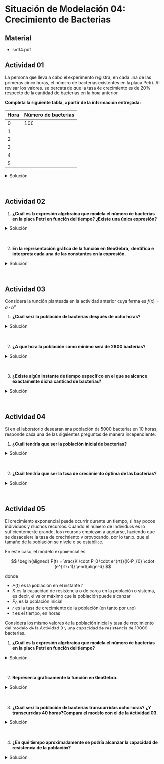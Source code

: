 
# Situación de Modelación 04: Crecimiento de Bacterias

## Material
- <ExternalLink href='/inacap/mvfm01/docs/sm14.pdf'>sm14.pdf</ExternalLink>

## Actividad 01
La persona que lleva a cabo el experimento registra, en cada una de las primeras cinco horas, el número de bacterias existentes en la placa Petri. Al revisar los valores, se percata de que la tasa de crecimiento es de 20% respecto de la cantidad de bacterias en la hora anterior.

**Completa la siguiente tabla, a partir de la información entregada:**

|Hora|Número de bacterias|
|---|---|
|0|100|
|1||
|2||
|3||
|4||
|5||

<details>
    <summary>Solución</summary>

|Hora|Número de bacterias|
|---|---|
|0|100|
|1|120|
|2|133|
|3|172.8|
|4|207.36|
|5|248.83|
</details><br/><br/>

## Actividad 02

1. **¿Cuál es la expresión algebraica que modela el número de bacterias en la placa Petri en función del tiempo? ¿Existe una única expresión?**

<details>
    <summary>Solución</summary>

La expresión del modelo es:

$$
\begin{aligned}
    f(t) = 100 \cdot 1,2^t
\end{aligned}
$$

Donde:

- $t$: es el tiempo (horas)
- $f(t)$: es el número de bacterias

No es la única expresión. Es posible expresar el modelo utilizando la constante Euler como factor de crecimiento utilizando la siguiente fórmula de conversión:

$$
\begin{aligned}
    b = e^{\{ln}(b)}
\end{aligned}
$$

La nueva expresión queda entonces:

$$
\begin{aligned}
    g(t) &= 100 \cdot e^{\ln(1,2) \cdot t}\\[5pt]
    &= 100 \cdot e^{0,18 \cdot t}
\end{aligned}
$$

Donde:

- $t$: es el tiempo (horas)
- $g(t)$: es el número de bacterias

<img
	src="/inacap/mvfm01/images/fig44.png"
	style={{ display: 'block', margin: '0 auto', width:'60%'}}
/>
<br/>
</details><br/><br/>

2. **En la representación gráfica de la función en GeoGebra, identifica e interpreta cada una de las constantes en la expresión.**

<details>
    <summary>Solución</summary>
<br/>
<img
	src="/inacap/mvfm01/images/fig45.svg"
	style={{ display: 'block', margin: '0 auto', width:'100%'}}
/>
<br/>

$$
\begin{aligned}
    f(t) =  100 \cdot 1,2^{t}
\end{aligned}
$$ 

|Constante|Descripción|
|---|---|
|100|población inicial de bacterias|
|1,2|factor de crecimiento|
</details><br/><br/>

## Actividad 03
Considera la función planteada en la actividad anterior cuya forma es $f(x)=a \cdot b^x$

1. **¿Cuál será la población de bacterias después de ocho horas?**

<details>
    <summary>Solución</summary>
<br/>
<img
	src="/inacap/mvfm01/images/fig46.png"
	style={{ display: 'block', margin: '0 auto', width:'40%'}}
/>
<br/>

$\therefore$ Luego de 8 horas, la población de bacterias es alrededor de 430.
</details><br/><br/>

2. **¿A qué hora la población como mínimo será de 2800 bacterias?**

<details>
    <summary>Solución</summary>
<br/>
<img
	src="/inacap/mvfm01/images/fig47.png"
	style={{ display: 'block', margin: '0 auto', width:'40%'}}
/>
<br/>

$\therefore$ La población será como mínimo de 2800 bacterias luego de 18,28 horas.
</details><br/><br/>

3. **¿Existe algún instante de tiempo específico en el que se alcance exactamente dicha cantidad de bacterias?**

<details>
    <summary>Solución</summary>

No, debido a que el tiempo encontrado $t \approx 18,28$ es una aproximación de un número irracional. Por lo que no es un tiempo exacto.
</details><br/><br/>

## Actividad 04
Si en el laboratorio desearan una población de 5000 bacterias en 10 horas, responde cada una de las siguientes preguntas de manera independiente:

1. **¿Cuál tendría que ser la población inicial de bacterias?**

<details>
    <summary>Solución</summary>

- Se desea una población de 5000 bacterias en 10 horas: $f(10) = 5000$
- El modelo que describe la tasa de crecimiento de bacterias es: $f(t) = a \cdot 1,2^t$ 

<img
	src="/inacap/mvfm01/images/fig48.png"
	style={{ display: 'block', margin: '0 auto', width:'40%'}}
/>
<br/>

$\therefore$ La población inicial de bacterias debe ser $a \approx 807,53$
</details><br/><br/>

2. **¿Cuál tendría que ser la tasa de crecimiento óptima de las bacterias?**

<details>
    <summary>Solución</summary>

- Se utiliza la población inicial de bacterias de Actividad 1: $100$
- Se desea una población de 5000 bacterias en 10 horas: $f(10) = 5000$
- El modelo que describe la tasa de crecimiento de bacterias es: $f(t) = 100 \cdot b^t$

<img
	src="/inacap/mvfm01/images/fig49.png"
	style={{ display: 'block', margin: '0 auto', width:'60%'}}
/>
<br/>

$\therefore$ La tasa de crecimiento óptima de las bacterias es $1,48$
</details><br/><br/>

## Actividad 05
El crecimiento exponencial puede ocurrir durante un tiempo, si hay pocos individuos y muchos recursos. Cuando el número de individuos es lo suficientemente grande, los recursos empiezan a agotarse, haciendo que se desacelere la tasa de crecimiento y provocando, por lo tanto, que el tamaño de la población se nivele o se estabilice.

En este caso, el modelo exponencial es:

$$
\begin{aligned}
P(t) = \frac{K \cdot P_0 \cdot e^{rt}}{K+P_{0} \cdot (e^{rt}+1)}
\end{aligned}
$$

donde

- $P(t)$ es la población en el instante $t$
- $K$ es la capacidad de resistencia o de carga en la población o sistema, es decir, el valor máximo que la población puede alcanzar
- $P_0$ es la población inicial
- $r$ es la tasa de crecimiento de la población (en tanto por uno)
- $t$ es el tiempo, en horas

Considera los mismo valores de la población inicial y tasa de crecimiento del modelo de la Actividad 3 y una capacidad de resistencia de 10000 bacterias.

1. **¿Cuál es la expresión algebraica que modela el número de bacterias en la placa Petri en función del tiempo?**

<details>
    <summary>Solución</summary>
<br/>
<img
	src="/inacap/mvfm01/images/fig50.png"
	style={{ display: 'block', margin: '0 auto', width:'40%'}}
/>
<br/>
</details><br/><br/>

2. **Representa gráficamente la función en GeoGebra.**

<details>
    <summary>Solución</summary>
<br/>
<img
	src="/inacap/mvfm01/images/fig51.svg"
	style={{ display: 'block', margin: '0 auto', width:'100%'}}
/>
<br/>
</details><br/><br/>

3. **¿Cuál será la población de bacterias transcurridas ocho horas? ¿Y transcurridas 40 horas?Compara el modelo con el de la Actividad 03.**

<details>
    <summary>Solución</summary>
<br/>
<img
	src="/inacap/mvfm01/images/fig52.png"
	style={{ display: 'block', margin: '0 auto', width:'40%'}}
/>
<br/>

|$t$|$f(t)$|$P(t)$|
|---|---|---|
|8|429,98|93650,81|
|40|146977,16|100000|

$\therefore$ El modelo $P(t)$ es mucho más rápido, pero el modelo $f(t)$ no tiene limite de crecimiento.
</details><br/><br/>

4. **¿En qué tiempo aproximadamente se podría alcanzar la capacidad de resistencia de la población?**

<details>
    <summary>Solución</summary>
<br/>
<img
	src="/inacap/mvfm01/images/fig53.png"
	style={{ display: 'block', margin: '0 auto', width:'40%'}}
/>
<br/>

- La población alcanza un valor cercano a $10000$ luego de $17,27$ horas.
- El modelo nunca llega a un valor exacto de $10000$. Sin embargo, tiende a ese valor para $t \rightarrow \infty$
</details><br/><br/>

